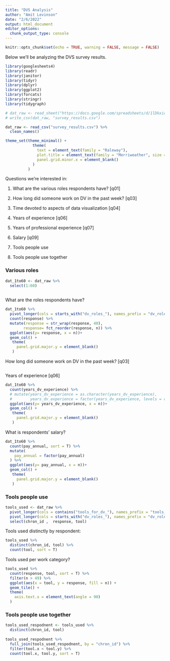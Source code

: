 ```yaml
---
title: "DVS Analysis"
author: "Amit Levinson"
date: "2/6/2022"
output: html_document
editor_options: 
  chunk_output_type: console
---
```


```r
knitr::opts_chunk$set(echo = TRUE, warning = FALSE, message = FALSE)
```

Below we'll be analyzing the DVS survey results.


```r
library(googlesheets4)
library(readr)
library(janitor)
library(tidyr)
library(dplyr)
library(ggplot2)
library(forcats)
library(stringr)
library(tidygraph)
```

```r
# dat_raw <- read_sheet("https://docs.google.com/spreadsheets/d/1lDkxioTmT5--JufJuYryiV5fKsdQQopvlSJO4Gh0ors/edit#gid=532705671", sheet = "data_2021_main", skip = 3)
# write_csv(dat_raw, "survey_results.csv")
```

```r
dat_raw <- read_csv("survey_results.csv") %>% 
  clean_names()  

theme_set(theme_minimal() +
            theme(
              text = element_text(family = "Raleway"),
              plot.title = element_text(family = "Merriweather", size = 16, face = "bold"),
              panel.grid.minor.x = element_blank()
            )
          )
```

Questions we're interested in:

1. What are the various roles respondents have? [q01]

1. How long did someone work on DV in the past week? [q03]

1. Time devoted to aspects of data visualization [q04]

1. Years of experience [q06]

1. Years of professional experience [q07]

1. Salary [q09]

1. Tools people use

1. Tools people use together


### Various roles

```r
dat_1to60 <- dat_raw %>% 
  select(1:60)
  
```

What are the roles respondents have?

```r
dat_1to60 %>% 
  pivot_longer(cols = starts_with("dv_roles_"), names_prefix = "dv_roles_", names_to = "role", values_to = "response", values_drop_na = TRUE) %>% 
  count(response) %>% 
  mutate(response = str_wrap(response, 40),
        response= fct_reorder(response, n)) %>% 
  ggplot(aes(y= response, x = n))+
  geom_col() +
   theme(
     panel.grid.major.y = element_blank()
   )
```

How long did someone work on DV in the past week? [q03]

```r
```


Years of experience [q06]

```r
dat_1to60 %>% 
  count(years_dv_experience) %>% 
  # mutate(years_dv_experience = as.character(years_dv_experience),
  #        years_dv_experience = factor(years_dv_experience, levels = c("Less than 1 year", "1" , "2", "3", "4", "5", "6-10", "11-15","16-20", "21-25", "26-30", "More than 30"), labels = c("Less than 1 year", "1" , "2", "3", "4", "5", "6-10", "11-15","16-20", "21-25", "26-30", "More than 30"))) %>%
  ggplot(aes(y= years_dv_experience, x = n))+
  geom_col() +
   theme(
     panel.grid.major.y = element_blank()
   )
```

What is respondents' salary? 

```r
dat_1to60 %>% 
  count(pay_annual, sort = T) %>% 
  mutate(
    pay_annual = factor(pay_annual)
  ) %>% 
  ggplot(aes(y= pay_annual, x = n))+
  geom_col() +
   theme(
     panel.grid.major.y = element_blank()
   )
```

### Tools people use

```r
tools_used <- dat_raw %>% 
  pivot_longer(cols = contains("tools_for_dv_"), names_prefix = "tools_for_dv_", values_to = "tool",values_drop_na = TRUE) %>% 
  pivot_longer(cols = starts_with("dv_roles_"), names_prefix = "dv_roles_", names_to = "role", values_to = "response", values_drop_na = TRUE) %>% 
  select(chron_id ,  response, tool)
```

Tools used distinctly by respondent:

```r
tools_used %>% 
  distinct(chron_id, tool) %>% 
  count(tool, sort = T)
```

Tools used per work category?

```r
tools_used %>% 
  count(response, tool, sort = T) %>% 
  filter(n > 49) %>% 
  ggplot(aes(x = tool, y = response, fill = n)) +
  geom_tile() +
  theme(
    axis.text.x = element_text(angle = 90)
  )
```

### Tools people use together

```r
tools_used_respodnent <- tools_used %>% 
  distinct(chron_id, tool)
  
tools_used_respodnent %>% 
  full_join(tools_used_respodnent, by = "chron_id") %>% 
  filter(tool.x < tool.y) %>% 
  count(tool.x, tool.y, sort = T) 
  


```




